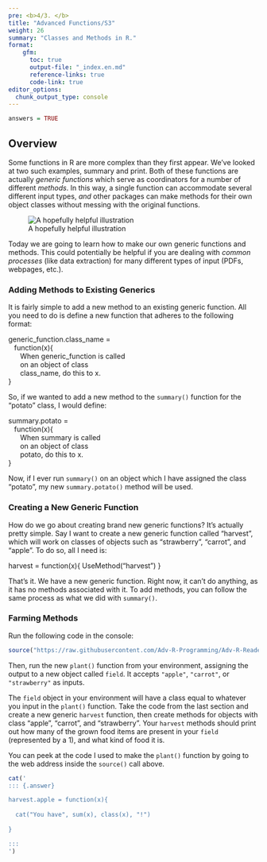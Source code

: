 ```yaml
---
pre: <b>4/3. </b>
title: "Advanced Functions/S3"
weight: 26
summary: "Classes and Methods in R."
format:
    gfm:
      toc: true
      output-file: "_index.en.md"
      reference-links: true
      code-link: true
editor_options: 
  chunk_output_type: console
---
```


```r
answers = TRUE
```

## Overview

Some functions in R are more complex than they first appear. We've looked at two such examples, summary and print. Both of these functions are actually *generic functions* which serve as coordinators for a number of different *methods*. In this way, a single function can accommodate several different input types, *and* other packages can make methods for their own object classes without messing with the original functions.

![A hopefully helpful illustration](img/fig.png)

Today we are going to learn how to make our own generic functions and methods. This could potentially be helpful if you are dealing with *common processes* (like data extraction) for many different types of input (PDFs, webpages, etc.).

### Adding Methods to Existing Generics

It is fairly simple to add a new method to an existing generic function. All you need to do is define a new function that adheres to the following format:

::: {.bold}

| [generic_function]{.green}.[class_name]{.mco} = 
|    function([x]{.red}){
|       [When]{.blue} [generic_function]{.green} [is called]{.blue}
|       [on an object of class]{.blue}
|       [class_name]{.mco}[, do this to]{.blue} [x]{.red}[.]{.blue}
| }

:::

So, if we wanted to add a new method to the `summary()` function for the "potato" class, I would define:

::: {.bold}

| [summary]{.green}.[potato]{.mco} = 
|    function([x]{.red}){
|       [When]{.blue} [summary]{.green} [is called]{.blue}
|       [on an object of class]{.blue}
|       [potato]{.mco}[, do this to]{.blue} [x]{.red}[.]{.blue}
| }

:::

Now, if I ever run `summary()` on an object which I have assigned the class "potato", my new `summary.potato()` method will be used.

### Creating a New Generic Function

How do we go about creating brand new generic functions? It's actually pretty simple. Say I want to create a new generic function called "harvest", which will work on classes of objects such as "strawberry", "carrot", and "apple". To do so, all I need is:

::: {.bold}

| harvest = function(x){ UseMethod("harvest") }

:::

That's it. We have a new generic function. Right now, it can't do anything, as it has no methods associated with it. To add methods, you can follow the same process as what we did with `summary()`.

### Farming Methods

Run the following code in the console:

``` r
source("https://raw.githubusercontent.com/Adv-R-Programming/Adv-R-Reader/main/content/class_worksheets/26_adv_func/plant_function.R")
```

Then, run the new `plant()` function from your environment, assigning the output to a new object called `field`. It accepts `"apple"`, `"carrot"`, or `"strawberry"` as inputs.

::: {.question}

The `field` object in your environment will have a class equal to whatever you input in the `plant()` function. Take the code from the last section and create a new generic `harvest` function, then create methods for objects with class "apple", "carrot", and "strawberry". Your `harvest` methods should print out how many of the grown food items are present in your `field` (represented by a 1), and what kind of food it is.

You can peek at the code I used to make the `plant()` function by going to the web address inside the `source()` call above.

:::

```r
cat('
::: {.answer}

harvest.apple = function(x){
  
  cat("You have", sum(x), class(x), "!")
  
}

:::
')
```







